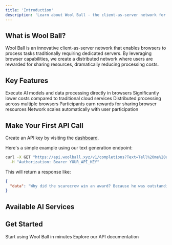 ```yaml
---
title: 'Introduction'
description: 'Learn about Wool Ball - the client-as-server network for AI processing'
---
```


## What is Wool Ball?

<Note>
Wool Ball is an innovative client-as-server network that enables browsers to process tasks traditionally requiring dedicated servers. By leveraging browser capabilities, we create a distributed network where users are rewarded for sharing resources, dramatically reducing processing costs.
</Note>

## Key Features

<CardGroup cols={2}>
  <Card
    title="Browser-Based Processing"
    icon="browser"
  >
    Execute AI models and data processing directly in browsers
  </Card>
  <Card
    title="Cost-Effective"
    icon="money-bill"
  >
    Significantly lower costs compared to traditional cloud services
  </Card>
  <Card
    title="Decentralized Network"
    icon="network-wired"
  >
    Distributed processing across multiple browsers
  </Card>
  <Card
    title="User Rewards"
    icon="gift"
  >
    Participants earn rewards for sharing browser resources
  </Card>
  <Card
    title="Automatic Scaling"
    icon="chart-line"
  >
    Network scales automatically with user participation
  </Card>
</CardGroup>

## Make Your First API Call


Create an API key by visiting the [dashboard](https://woolball.xyz/Identity/Account/Manage).


Here's a simple example using our text generation endpoint:

```bash
curl -X GET "https://api.woolball.xyz/v1/completions?Text=Tell%20me%20a%20joke&Model=HuggingFaceTB/SmolLM2-135M-Instruct" \
  -H "Authorization: Bearer YOUR_API_KEY"
```

This will return a response like:

```json
{
  "data": "Why did the scarecrow win an award? Because he was outstanding in his field!"
}
```

## Available AI Services
<CardGroup cols={2}>
  <Card
    title="Text Services"
    icon="text-size"
    href="/api-reference/text"
  >
   
  </Card>
  <Card
    title="Audio Services"
    icon="audio"
    href="/api-reference/audio"
  >
  
  </Card>
  <Card
    title="Image Services"
    icon="image"
    href="/api-reference/image"
  >
  </Card>
</CardGroup>


## Get Started

<CardGroup cols={2}>
  <Card
    title="Quick Start Guide"
    icon="play"
    href="/quickstart"
  >
    Start using Wool Ball in minutes
  </Card>
  <Card
    title="API Reference"
    icon="code"
    href="/api-reference"
  >
    Explore our API documentation
  </Card>
</CardGroup>
